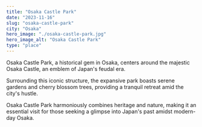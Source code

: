 ```yaml
---
title: "Osaka Castle Park"
date: "2023-11-16"
slug: "osaka-castle-park"
city: "Osaka"
hero_image: "./osaka-castle-park.jpg"
hero_image_alt: "Osaka Castle Park"
type: "place"
---
```


Osaka Castle Park, a historical gem in Osaka, centers around the majestic Osaka Castle, an emblem of Japan's feudal era. 

Surrounding this iconic structure, the expansive park boasts serene gardens and cherry blossom trees, providing a tranquil retreat amid the city's hustle. 

Osaka Castle Park harmoniously combines heritage and nature, making it an essential visit for those seeking a glimpse into Japan's past amidst modern-day Osaka.